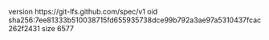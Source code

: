 version https://git-lfs.github.com/spec/v1
oid sha256:7ee81333b510038715fd655935738dce99b792a3ae97a5310437fcac262f2431
size 6577
